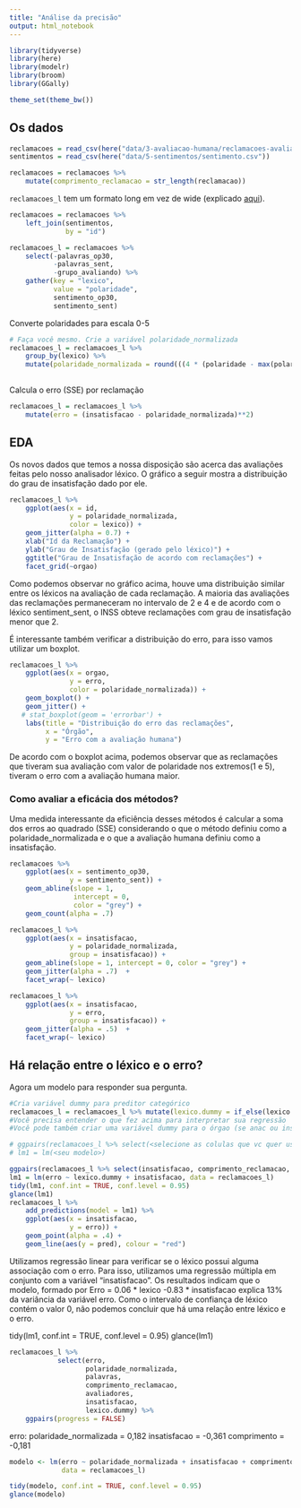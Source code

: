 ```yaml
---
title: "Análise da precisão"
output: html_notebook
---
```


```r
library(tidyverse)
library(here)
library(modelr)
library(broom)
library(GGally)

theme_set(theme_bw())
```

## Os dados

```r

reclamacoes = read_csv(here("data/3-avaliacao-humana/reclamacoes-avaliadas-20181113.csv"))
sentimentos = read_csv(here("data/5-sentimentos/sentimento.csv"))

reclamacoes = reclamacoes %>% 
    mutate(comprimento_reclamacao = str_length(reclamacao))
```

`reclamacoes_l` tem um formato long em vez de wide (explicado [aqui](https://sejdemyr.github.io/r-tutorials/basics/wide-and-long/)).

```r
reclamacoes = reclamacoes %>% 
    left_join(sentimentos, 
              by = "id")

reclamacoes_l = reclamacoes %>%  
    select(-palavras_op30,
           -palavras_sent, 
           -grupo_avaliando) %>% 
    gather(key = "lexico", 
           value = "polaridade", 
           sentimento_op30, 
           sentimento_sent)

```

Converte polaridades para escala 0-5

```r
# Faça você mesmo. Crie a variável polaridade_normalizada
reclamacoes_l = reclamacoes_l %>% 
    group_by(lexico) %>% 
    mutate(polaridade_normalizada = round(((4 * (polaridade - max(polaridade))) / (min(polaridade) - max(polaridade))) + 1))
                                    
```

Calcula o erro (SSE) por reclamação

```r
reclamacoes_l = reclamacoes_l %>% 
    mutate(erro = (insatisfacao - polaridade_normalizada)**2)
```


## EDA

Os novos dados que temos a nossa disposição são acerca das avaliações feitas pelo nosso analisador léxico. O gráfico a seguir mostra a distribuição do grau de insatisfação dado por ele.

```r
reclamacoes_l %>% 
    ggplot(aes(x = id, 
               y = polaridade_normalizada, 
               color = lexico)) +
    geom_jitter(alpha = 0.7) +
    xlab("Id da Reclamação") +
    ylab("Grau de Insatisfação (gerado pelo léxico)") +
    ggtitle("Grau de Insatisfação de acordo com reclamações") +
    facet_grid(~orgao)
```

Como podemos observar no gráfico acima, houve uma distribuição similar entre os léxicos na avaliação de cada reclamação. A maioria das avaliações das reclamações permaneceram no intervalo de 2 e 4 e de acordo com o léxico sentiment_sent, o INSS obteve reclamações com grau de insatisfação menor que 2. 

É interessante também verificar a distribuição do erro, para isso vamos utilizar um boxplot.

```r
reclamacoes_l %>% 
    ggplot(aes(x = orgao, 
               y = erro,
               color = polaridade_normalizada)) +
    geom_boxplot() +
    geom_jitter() +
   # stat_boxplot(geom = 'errorbar') +
    labs(title = "Distribuição do erro das reclamações",
         x = "Órgão",
         y = "Erro com a avaliação humana")
```

De acordo com o boxplot acima, podemos observar que as reclamações que tiveram sua avaliação com valor de polaridade nos extremos(1 e 5), tiveram o erro com a avaliação humana maior. 

### Como avaliar a eficácia dos métodos?  
Uma medida interessante da eficiência desses métodos é calcular a soma dos erros ao quadrado (SSE) considerando o que o método definiu como a polaridade_normalizada e o que a avaliação humana definiu como a insatisfação.

```r
reclamacoes %>% 
    ggplot(aes(x = sentimento_op30, 
               y = sentimento_sent)) + 
    geom_abline(slope = 1, 
                intercept = 0, 
                color = "grey") + 
    geom_count(alpha = .7) 
```

```r
reclamacoes_l %>% 
    ggplot(aes(x = insatisfacao, 
               y = polaridade_normalizada, 
               group = insatisfacao)) + 
    geom_abline(slope = 1, intercept = 0, color = "grey") + 
    geom_jitter(alpha = .7)  + 
    facet_wrap(~ lexico)

reclamacoes_l %>% 
    ggplot(aes(x = insatisfacao, 
               y = erro, 
               group = insatisfacao)) + 
    geom_jitter(alpha = .5)  +
    facet_wrap(~ lexico)
```


## Há relação entre o léxico e o erro?

Agora um modelo para responder sua pergunta.

```r
#Cria variável dummy para preditor categórico
reclamacoes_l = reclamacoes_l %>% mutate(lexico.dummy = if_else(lexico == "sentimento_sent", 1, 0))
#Você precisa entender o que fez acima para interpretar sua regressão
#Você pode também criar uma variável dummy para o órgao (se anac ou inss)

# ggpairs(reclamacoes_l %>% select(<selecione as colulas que vc quer usar aqui>))
# lm1 = lm(<seu modelo>)

ggpairs(reclamacoes_l %>% select(insatisfacao, comprimento_reclamacao, palavras, polaridade_normalizada, erro, lexico.dummy))
lm1 = lm(erro ~ lexico.dummy + insatisfacao, data = reclamacoes_l)
tidy(lm1, conf.int = TRUE, conf.level = 0.95)
glance(lm1)
reclamacoes_l %>% 
    add_predictions(model = lm1) %>% 
    ggplot(aes(x = insatisfacao,
               y = erro)) +
    geom_point(alpha = .4) +
    geom_line(aes(y = pred), colour = "red")
```

Utilizamos regressão linear para verificar se o léxico possui alguma associação com o erro. Para isso, utilizamos uma regressão múltipla em conjunto com a variável "insatisfacao". Os resultados indicam que o modelo, formado por Erro = 0.06 * lexico -0.83 * insatisfacao explica 13% da variância da variável erro. Como o intervalo de confiança de léxico contém o valor 0, não podemos concluir que há uma relação entre léxico e o erro.


tidy(lm1, conf.int = TRUE, conf.level = 0.95)
glance(lm1)
```r
reclamacoes_l %>% 
            select(erro,
                   polaridade_normalizada,
                   palavras,
                   comprimento_reclamacao,
                   avaliadores,
                   insatisfacao,
                   lexico.dummy) %>% 
    ggpairs(progress = FALSE)
```
erro:
polaridade_normalizada = 0,182
insatisfacao = -0,361
comprimento = -0,181

```r
modelo <- lm(erro ~ polaridade_normalizada + insatisfacao + comprimento_reclamacao,
             data = reclamacoes_l)

tidy(modelo, conf.int = TRUE, conf.level = 0.95)
glance(modelo)
```






